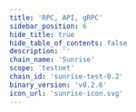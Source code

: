 ```yaml
---
title: 'RPC, API, gRPC'
sidebar_position: 6
hide_title: true
hide_table_of_contents: false
description: ''
chain_name: 'Sunrise'
scope: 'testnet'
chain_id: 'sunrise-test-0.2'
binary_version: 'v0.2.6'
icon_url: 'sunrise-icon.svg'
---
```



<PageTitle
  iconUrl="img/sunrise-icon.svg"
  title="Sunrise Public Endpoints"
  chainId="sunrise-test-0.2"
  version="v0.2.6"
/>

<Endpoints
  api="https://sunrise-t-api.noders.services"
  rpc="https://sunrise-t-rpc.noders.services"
  grpc="sunrise-t-grpc.noders.services:443"
  jsonRpc=""
/>
